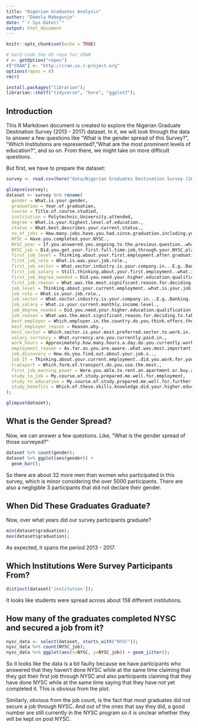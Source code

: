```yaml
---
title: "Nigerian Graduates Analysis"
author: "Damola Mabogunje"
date: "`r Sys.Date()`"
output: html_document
---
```


```r
knitr::opts_chunk$set(echo = TRUE)

# hard code the US repo for CRAN
r <- getOption("repos")
r["CRAN"] <- "http://cran.us.r-project.org"
options(repos = r)
rm(r)

install.packages("librarian");
librarian::shelf("tidyverse", "here", "ggplot2");

```

## Introduction

This R Markdown document is created to explore the Nigerian Graduate Destination Survey (2013 - 2017) dataset. In it, we will look through the data to answer a few questions like "What is the gender spread of this Survey?", "Which Institutions are represented?, "What are the most prominent levels of education?", and so on. From there, we might take on more difficult questions.

But first, we have to prepare the dataset:


```r
survey <- read.csv(here("data/Nigerian Graduates Destination Survey (2013 -2017).csv"));

glimpse(survey);
dataset <- survey %>% rename(
  gender = What.is.your.gender,
  graduation = Year.of.graduation,
  course = Title.of.course.studied,
  institution = Polytechnic.University.attended,
  degree = What.is.your.highest.level.of.education.,
  status = What.best.describes.your.current.status.,
  no_of_jobs = How.many.jobs.have.you.had.since.graduation.including.your.current.one.,
  NYSC = Have.you.completed.your.NYSC.,
  NYSC_year = If.you.answered.yes.ongoing.to.the.previous.question..what.year.did.you..or.will.you..complete.your.NYSC.,
  NYSC_job = Did.you.get.your.first.full.time.job.through.your.NYSC.placement.,
  first_job_level = Thinking.about.your.first.employment.after.graduation..what.was.your.job.level.,
  first_job_role = What.is.was.your.job.role.,
  first_job_sector = What.sector.industry.is.your.company.in...E.g..Banking..Agriculture..Telecommunication.,
  first_job_salary = Still.thinking.about.your.first.employment..what.is.was.your.monthly.income.level.,
  first_job_degree_needed = Did.you.need.your.higher.education.qualification.to.get.your.first.job..the.actual.qualification..not.the.subject.of.study..,
  first_job_reason = What.was.the.most.significant.reason.for.deciding.to.take.your.first.job.,
  job_level = Thinking.about.your.current.employment..what.is.your.job.level.,
  job_role = What.is.your.job.role.,
  job_sector = What.sector.industry.is.your.company.in...E.g..Banking..Agriculture..Telecommunication..1,
  job_salary = What.is.your.current.monthly.income.level.,
  job_degree_needed = Did.you.need.your.higher.education.qualification.to.get.this.job..the.actual.qualification..not.the.subject.of.study..,
  job_reason = What.was.the.most.significant.reason.for.deciding.to.take.this.job.,
  best_employer = Which.employer.in.the.country.do.you.think.offers.the.best.opportunities.for.graduates.,
  best_employer_reason = Reason.why.,
  best_sector = Which.sector.is.your.most.preferred.sector.to.work.in.,
  salary_currency = What.currency.are.you.currently.paid.in.,
  work_hours = Approximately.how.many.hours.a.day.do.you.currently.work.,
  employment_reason = As.far.as.you.are.aware..what.was.most.important.to.your.current.employer.about.your.qualification.,
  job_discovery = How.do.you.find.out.about.your.job.s..,
  job_IT = Thinking.about.your.current.employment..did.you.work.for.your.employer.before.or.during.your..higher.education.study.,
  transport = Which.form.of.transport.do.you.use.the.most.,
  first_job_earning_power = Were.you.able.to.rent.an.apartment.or.buy.a.car.from.the.salary.you.got.from.your.first.job.,
  study_to_job = My.course.of.study.prepared.me.well.for.employment,
  study_to_education = My.course.of.study.prepared.me.well.for.further.studies,
  study_benefits = Which.of.these.skills.knowledge.did.your.higher.education.prepare.you.for.
);

glimpse(dataset);
```

## What is the Gender Spread?

Now, we can answer a few questions. Like, "What is the gender spread of those surveyed?"

```r
dataset %>% count(gender);
dataset %>% ggplot(aes(gender)) +
  geom_bar();

```

So there are about 32 more men than women who participated in this survey, which is minor considering the over 5000 participants. There are also a negligible 3 participants that did not declare their gender.

## When Did These Graduates Graduate?

Now, over what years did our survey participants graduate?

```r

min(dataset$graduation);
max(dataset$graduation);

```

As expected, it spans the period 2013 - 2017.

## Which Institutions Were Survey Participants From?

```r

distinct(dataset['institution']);

```

It looks like students were spread across about 158 different institutions.

## How many of the graduates completed NYSC and secured a job from it?

```r

nysc_data <- select(dataset, starts_with("NYSC"));
nysc_data %>% count(NYSC_job);
nysc_data %>% ggplot(aes(x=NYSC, y=NYSC_job)) + geom_jitter();

```

So it looks like the data is a bit faulty because we have participants who answered that they haven't done NYSC while at the same time claiming that they got their first job through NYSC and also participants claiming that they have done NYSC while at the same time saying that they have not yet completed it. This is obvious from the plot.

Similarly, obvious from the job count, is the fact that most graduates did not secure a job through NYSC. And out of the ones that say they did, a good number are still currently in the NYSC program so it is unclear whether they will be kept on post NYSC.


